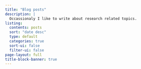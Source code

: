 ```yaml
---
title: "Blog posts"
description: |
  Occassionaly I like to write about research related topics.
listing:
  contents: posts
  sort: "date desc"
  type: default
  categories: true
  sort-ui: false
  filter-ui: false
page-layout: full
title-block-banner: true
---
```

